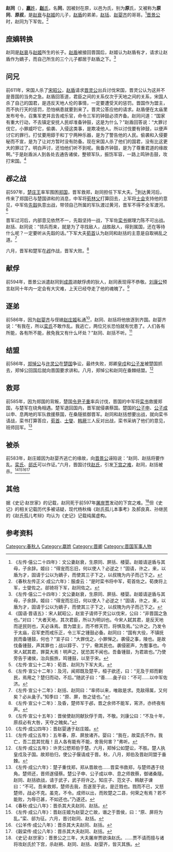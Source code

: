{{otheruses|subject=[[春秋时代|春秋时代]][[晋国|晋国]]赵盾的弟弟|other=[[汉文帝|汉文帝]]的宠臣|趙談}}
{{otheruses|赵侗}}
{{先秦人物信息框
|image       = 
|姓     = [[嬴姓|嬴]]
|名        = 同
|氏        = [[赵氏|赵]]
|zi          = 
|hao         = 
|官位         = [[晋国|晋国]][[下军大夫|下军大夫]]<br>[[晋国|晋国]][[下军佐|下军佐]]  
|别称    = 原同、原叔
|nickzi      = 
|posthumous  = 
|国家     = [[晋国|晋国]]
|名称 = 赵同
|hometown    = 
|birth       = 
|逝世日期       = 前583年
|honor       = 
|honor2      = 
|spouse       = 
|children      =
}}
'''赵同'''（{{bd||？|前583年||catIdx=Z}}），[[嬴姓|'''嬴'''姓]]，[[赵氏|'''赵'''氏]]，名'''同'''，因被封在原，以邑为氏，别为'''原'''氏，又被称为'''原同'''、'''原叔'''，是[[赵衰|赵衰]]与[[赵姬_(晋国)|赵姬]]的儿子，[[赵盾|赵盾]]的弟弟，[[赵括_(春秋)|赵括]]、[[赵婴齐_(春秋)|赵婴齐]]的哥哥。<ref name=autogenerated1>《左传·僖公二十四年》：文公妻赵衰，生原同、屏括、楼婴。赵姬请逆盾与其母，子余辞。姬曰：“得宠而忘旧，何以使人？必逆之！”固请，许之，来，以盾为才，固请于公以为嫡子，而使其三子下之，以叔隗为内子而己下之。</ref>[[晋景公|晋景公]]时，赵同为下军佐。<ref>《春秋左传正义·成公六年》：服虔云：“是时栾书将中军，荀首佐之。荀庚将上军，士燮佐之。郤锜将下军，赵同佐之。</ref>

== 庶嫡转换 ==
赵同是[[赵衰|赵衰]]与[[赵姬_(晋国)|赵姬]]所生的长子。[[赵盾|赵盾]]被接回晋国后，赵姬认为赵盾有才，请求让赵盾作为嫡子，而自己所生的三个儿子都居于赵盾之下。<ref name=autogenerated1>《左传·僖公二十四年》：文公妻赵衰，生原同、屏括、楼婴。赵姬请逆盾与其母，子余辞。姬曰：“得宠而忘旧，何以使人？必逆之！”固请，许之，来，以盾为才，固请于公以为嫡子，而使其三子下之，以叔隗为内子而己下之。</ref>

==问兄==
前611年，宋国人杀了[[宋昭公_(春秋)|宋昭公]]，[[赵盾|赵盾]]请求[[晋灵公|晋灵公]]出兵讨伐宋国，晋灵公认为这并不是晋国的当务之急。赵盾回答道，君臣之间的关系仅次于天地之间的关系，宋国人杀了自己的国君，是违反天地人伦的事情，一定要遭受天的惩罚。晋国作为盟主，而不执行天的惩罚，恐怕祸患就要到来了。晋灵公答应他的请求。赵盾便在太庙里发布号令，召集军吏并且告戒乐官，命令三军的钟鼓必须齐备。赵同问道：“国家有重大行动，不去镇定安抚人民却准备钟鼓，这是为什么？”赵盾回答说：“大罪讨伐它，小罪威吓它，偷袭、入侵这类事，是欺凌他人。所以讨伐要有钟鼓，以便声讨它的罪行。打仗要用錞于和丁宁两种乐器，是为了警告他的人民。偷袭和入侵要秘而不宣，是为了让对方暂时没有防备。现在宋国人杀了他们的国君，没有比这更大的罪过了。明白声讨，还怕他们听不到呢。我备齐钟鼓，是为了尊重君道的缘故啊。”于是赵盾派人到各处去通告诸侯，整顿军队，振饬军容，一路上鸣钟击鼓，攻打宋国。<ref>《国语·晋语五》：宋人弑昭公，赵宣子请师于灵公以伐宋，公曰：“非晋国之急也。”对曰：“大者天地，其次君臣，所以为明训也。今宋人弑其君，是反天地而逆民则也，天必诛焉。晋为盟主，而不修天罚，将惧及焉。”公许之。乃发令于太庙，召军吏而戒乐正，令三军之锺鼓必备。赵同曰：“国有大役，不镇抚民而备锺鼓，何也？”宣子曰：“大罪伐之，小罪惮之。袭侵之事，陵也。是故伐备锺鼓，声其罪也；战以錞于、丁宁，儆其民也。袭侵密声，为蹔事也。今宋人弑其君，罪莫大焉！明声之，犹恐其不闻也。吾备锺鼓，为君故也。”乃使旁告于诸侯，治兵振旅，鸣锺鼓，以至于宋。</ref>

== 邲之战 ==
{{main|邲之战}} 
前597年，[[楚庄王|楚庄王]]率军围困[[郑国|郑国]]，晋军救郑，赵同担任下军大夫。<ref>《左传·宣公十二年》：荀首、赵同为下军大夫。</ref>到达黄河后，传来了郑国已与楚国讲和的消息，中军将[[荀林父|荀林父]]打算回去，上军将[[士会|士会]]支持他的意见，中军佐[[先縠|先縠]]执意出战，带领自己所属的军队渡过黄河，晋军不得不全军渡河。<ref>《左传·宣公十二年》：及河，闻郑既及楚平，桓子欲还，曰：“无及于郑而剿民，焉用之？楚归而动，不后。”随武子曰：“善……彘子曰：“不可……以中军佐济。</ref>

晋军过河后，内部意见依然不一，先縠坚持一战，下军佐[[栾书|栾书]]据理力陈不可出战。赵括、赵同说：“领兵而来，就是为了寻找敌人，战胜敌人，得到属国，还在等待什么呢？一定要听从先縠的话。”下军大夫[[荀首|荀首]]认为赵同和赵括的主意是自取祸乱之道。<ref>《左传·宣公十二年》：赵括、赵同曰：“率师以来，唯敌是求。克敌得属，又何矣？必从彘子。”知季曰：“原、屏，咎之徒也。”</ref>

六月，晋军和楚军在[[邲之战|邲]]作战，晋军大败。<ref>《左传·宣公十二年》：及昏，楚师军于邲，晋之余师不能军，宵济，亦终夜有声。</ref>

==献俘==
前594年，晋景公派遣赵同到[[成周|成周]]进献俘虏的狄人，赵同表现得不恭敬。[[刘康公|刘康公]]预言赵同十年内一定会有大灾难，上天已经夺走了他的魂魄了。<ref>《左传·宣公十五年》：晋侯使赵同献狄俘于周，不敬。刘康公曰：“不及十年，原叔必有大咎，天夺之魄矣。”</ref>

==逐弟==
前586年，因为[[赵婴齐_(春秋)|赵婴齐]]与侄媳[[赵庄姬|赵庄姬]]私通<ref>《左传·成公四年》：晋赵婴通于赵庄姬。</ref>，赵同、赵括将他放逐到齐国。赵婴齐说：“有我在，所以[[栾氏|栾氏]]不敢作乱。我逃亡，两位兄长恐怕就有忧患了。人们各有所能，各有所不能，赦免我又有什么坏处？”赵同、赵括不听。<ref>《左传·成公五年》：五年春，原、屏放诸齐。婴曰：“我在，故栾氏不作。我亡，吾二昆其忧哉！且人各有能有不能，舍我何害？”弗听。</ref>

==结盟==
前586年，[[郑悼公|郑悼公]]与[[许灵公|许灵公]]在[[楚国|楚国]]争讼，最终失败，郑卿[[皇戍|皇戍]]和[[公子发|公子发]]被楚国抓去，郑悼公回国后就向晋国要求讲和。八月，郑悼公和赵同在垂棘结盟。<ref>《左传·成公五年》：许灵公愬郑伯于楚。六月，郑悼公如楚讼，不胜。楚人执皇戍及子国。故郑伯归，使公子偃请成于晋。秋，八月，郑伯及晋赵同盟于垂棘。</ref>

==救郑==
前585年，因为郑国的背叛，楚国[[令尹|令尹]][[子重|子重]]率兵讨伐，晋国的中军将[[栾书|栾书]]救援郑国，与楚军在绕角相遇。楚军退回国内，晋军就侵袭蔡国。楚国的[[公子申|公子申]]、[[公子成|公子成]]以申、息两地的军队救援蔡国，在桑隧抵御晋军。赵同和赵括想要出战，就向栾书请战，栾书打算答应，[[荀首|荀首]]、[[范文子|士燮]]、[[韩厥|韩厥]]三人反对出战，栾书采纳了他们的意见，班师回军。<ref>《左传·成公六年》：楚子重伐郑，郑从晋故也……晋栾书救郑，与楚师遇于绕角。楚师还，晋师遂侵蔡。楚公子申、公子成以申、息之师救蔡，御诸桑隧。赵同、赵括欲战，请于武子，武子将许之。知庄子、范文子、韩献子谏曰：“不可。吾来救郑，楚师去我，吾遂至于此，是迁戮也。戮而不已，又怒楚师，战必不克。虽克，不令。成师以出，而败楚之二县，何荣之有焉？若不能败，为辱已甚，不如还也。”乃遂还。</ref>

==被杀==
{{main|下宫之难}}
前583年，赵庄姬因为赵婴齐逃亡的缘故，向[[晋景公|晋景公]]诬陷说：“赵同、赵括将要作乱。[[栾氏|栾氏]]、[[郤氏|郤氏]]可以作证。”六月，晋国讨伐[[赵氏|赵氏]]，引发[[下宫之难|下宫之难]]，赵同，赵括被杀。<ref>《春秋·成公八年》：晋杀其大夫赵同、赵括。</ref><ref>《左传·成公八年》：晋赵庄姬为赵婴之亡故，谮之于晋侯，曰：“原、屏将为乱。”栾、郤为征。六月，晋讨赵同、赵括。</ref><ref>《公羊传·成公八年》：晋杀其大夫赵同、赵括。</ref><ref>《穀梁传·成公八年》：晋杀其大夫赵同、赵括。</ref>

==其他==
据《史记·赵世家》的记载，赵同死于前597年[[屠岸贾|屠岸贾]]发动的下宫之难。<ref>《史记·赵世家》：晋景公之三年，大夫屠岸贾欲诛赵氏。……贾不请而擅与诸将攻赵氏於下宫，杀赵朔、赵同、赵括、赵婴齐，皆灭其族。</ref>但《史记》的相关记载历代多被诘疑，现代杨秋梅《赵氏孤儿本事考》及郝良真、孙继民的《赵氏孤儿考辩》均认为《史记》记载纯属虚构。

== 参考资料 ==
{{reflist}}


{{start box}}
{{s-before|不明}}
{{s-title|[[晋国|晋国]][[下军大夫|下军大夫]]|前597年—？}}
{{s-after|不明}}
{{end box}}
{{start box}}
{{s-before|不明，或是[[栾书|栾书]]}}
{{s-title|[[晋国|晋国]]下军佐|？—前583年}}
{{s-after|[[荀罃|荀罃]]}}
{{end box}}

[[Category:春秋人|Category:春秋人]]
[[Category:嬴姓|Category:嬴姓]]
[[Category:晋卿|Category:晋卿]]
[[Category:晋国军事人物|Category:晋国军事人物]]